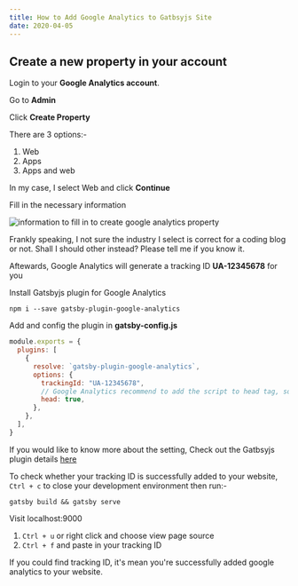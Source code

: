 ```yaml
---
title: How to Add Google Analytics to Gatbsyjs Site
date: 2020-04-05
---
```


## Create a new property in your account

Login to your **Google Analytics account**.

Go to **Admin**

Click **Create Property**

There are 3 options:-

1. Web
2. Apps
3. Apps and web

In my case, I select Web and click **Continue**

Fill in the necessary information

![information to fill in to create google analytics property](../assets/ga-create-property.png)

Frankly speaking, I not sure the industry I select is correct for a coding blog or not. Shall I should other instead? Please tell me if you know it.

Aftewards, Google Analytics will generate a tracking ID **UA-12345678** for you

Install Gatsbyjs plugin for Google Analytics

```shell
npm i --save gatsby-plugin-google-analytics
```

Add and config the plugin in **gatsby-config.js**

```js
module.exports = {
  plugins: [
    {
      resolve: `gatsby-plugin-google-analytics`,
      options: {
        trackingId: "UA-12345678",
        // Google Analytics recommend to add the script to head tag, so I set head to true
        head: true,
      },
    },
  ],
}
```

If you would like to know more about the setting, Check out the Gatbsyjs plugin details <a href='https://www.gatsbyjs.org/packages/gatsby-plugin-google-analytics/' target='_blank' rel='noreferrer noopener'>here</a>

To check whether your tracking ID is successfully added to your website, `Ctrl + c` to close your development environment then run:-

```shell
gatsby build && gatsby serve
```

Visit localhost:9000

1. `Ctrl + u` or right click and choose view page source
2. `Ctrl + f` and paste in your tracking ID

If you could find tracking ID, it's mean you're successfully added google analytics to your website.
